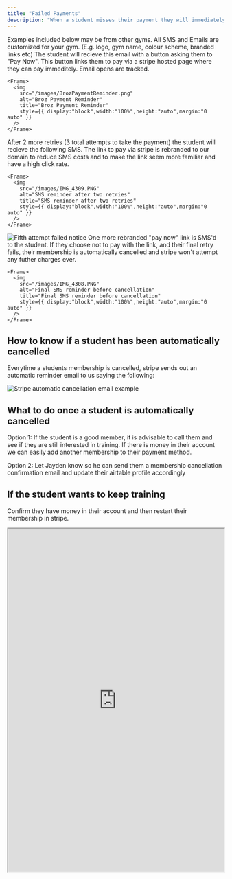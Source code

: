 ```yaml
---
title: "Failed Payments"
description: "When a student misses their payment they will immediately start receiving the following reminders."
---
```


<Note>
  Examples included below may be from other gyms. All SMS and Emails are customized for your gym. (E.g. logo, gym name, colour scheme, branded links etc)
</Note>

<Steps>
  <Step title="First Attempt Fails">
    The student will recieve this email with a button asking them to "Pay Now". This button links them to pay via a stripe hosted page where they can pay immeditely. Email opens are tracked.

    <Frame>
      <img
        src="/images/BrozPaymentReminder.png"
        alt="Broz Payment Reminder"
        title="Broz Payment Reminder"
        style={{ display:"block",width:"100%",height:"auto",margin:"0 auto" }}
      />
    </Frame>
  </Step>
  <Step title="Third Attempt Fails (2 Retries)">
    After 2 more retries (3 total attempts to take the payment) the student will recieve the following SMS. The link to pay via stripe is rebranded to our domain to reduce SMS costs and to make the link seem more familiar and have a high click rate.

    <Frame>
      <img
        src="/images/IMG_4309.PNG"
        alt="SMS reminder after two retries"
        title="SMS reminder after two retries"
        style={{ display:"block",width:"100%",height:"auto",margin:"0 auto" }}
      />
    </Frame>
  </Step>
  <Step title="Fifth Attempt Fails (4 Retries)">
    <Frame>
      <img
        src="/images/Screenshot2025-09-23004543.png"
        alt="Fifth attempt failed notice"
        title="Fifth attempt failed notice"
        style={{ display:"block",width:"100%",height:"auto",margin:"0 auto" }}
      />
    </Frame>
  </Step>
  <Step title="Eighth Attempt Fails (7 Retries)">
    One more rebranded "pay now" link is SMS'd to the student. If they choose not to pay with the link, and their final retry fails, their membership is automatically cancelled and stripe won't attempt any futher charges ever.

    <Frame>
      <img
        src="/images/IMG_4308.PNG"
        alt="Final SMS reminder before cancellation"
        title="Final SMS reminder before cancellation"
        style={{ display:"block",width:"100%",height:"auto",margin:"0 auto" }}
      />
    </Frame>
  </Step>
</Steps>

## How to know if a student has been automatically cancelled

Everytime a students membership is cancelled, stripe sends out an automatic reminder email to us saying the following:

<Frame>
  <img
    src="/images/Untitleddesign.png"
    alt="Stripe automatic cancellation email example"
    title="Stripe automatic cancellation email example"
    style={{ display:"block",width:"100%",height:"auto",margin:"0 auto" }}
  />
</Frame>

## What to do once a student is automatically cancelled

Option 1: If the student is a good member, it is advisable to call them and see if they are still interested in training. If there is money in their account we can easily add another membership to their payment method.

Option 2: Let Jayden know so he can send them a membership cancellation confirmation email and update their airtable profile accordingly

## If the student wants to keep training

Confirm they have money in their account and then restart their membership in stripe.

<Frame caption="Create a Subscription for a Customer in Stripe">
  <iframe
    src="https://scribehow.com/embed/Create_a_Subscription_for_a_Customer_in_Stripe__N5KSwqvHQ9qJniPVjhAeDw?removeLogo=true"
    width="100%"
    height="800"
    allow="fullscreen"
    style={{ aspectRatio: "1 / 1", border: "0", minHeight: "480px", borderRadius: "8px" }}
  ></iframe>
</Frame>